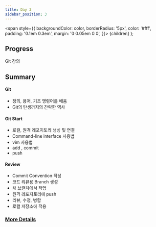 ---
title: Day 3
sidebar_position: 3
---

  <span
    style={{
      backgroundColor: color,
      borderRadius: '5px',
      color: '#fff',
      padding: '0.1em 0.3em',
      margin: '0 0.05em 0 0',
    }}>
    {children}
  </span>
);

## Progress
<Highlight color="#4B0082">Git 강의</Highlight>

## Summary
#### Git
- 정의, 용어, 기초 명령어를 배움
- Git의 탄생까지의 간략한 역사

#### Git Start
- 로컬, 원격 레포지토리 생성 및 연결
- Command-line interface 사용법
- vim 사용법
- add , commit
- push

#### Review
- Commit Convention 작성
- 코드 리뷰용 Branch 생성
- 새 브랜치에서 작업
- 원격 레포지토리에 push
- 리뷰, 수정, 병합
- 로컬 저장소에 적용

### [More Details](https://yhole.notion.site/001-Git-948e458a6c5341abb258370a6d76cca9)